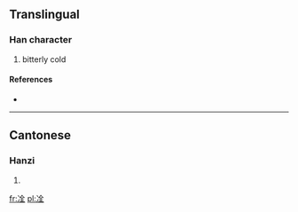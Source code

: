 ==Translingual==

===Han character===
{{Han char|rn=15|rad=冫|as=06|sn=8|four=|canj=戈一人一土 (IMOMG)}}

# bitterly cold

====References====
* {{Han ref|kx=0132.190|hdz=10297.090|uh=34CC|ud=13516}}

----

==Cantonese==

===Hanzi===
{{yue-hanzi|jyut=|y=chang1, chang1 gwai3 ting4 tong3}}

# {{defn|Cantonese|sort=冫06}}

[[fr:㓌]]
[[pl:㓌]]